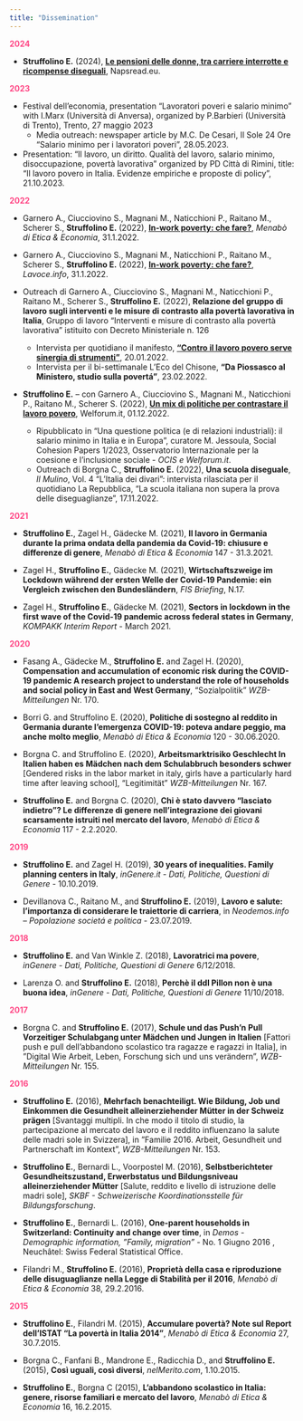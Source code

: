 ```yaml
---
title: "Dissemination"
---
```


<span style="color: #FF4785;">**2024**</span>

  * **Struffolino E.** (2024), [**Le pensioni delle donne, tra carriere interrotte e ricompense diseguali**](https://naspread.eu/it/contributi-it/articoli-it/le-pensioni-delle-donne-tra-carriere-interrotte-e-ricompense-diseguali.html), Napsread.eu.

<span style="color: #FF4785;">**2023**</span>

- Festival dell’economia, presentation “Lavoratori poveri e salario minimo” with I.Marx (Università di Anversa), organized by P.Barbieri (Università di Trento), Trento, 27 maggio 2023
    * Media outreach: newspaper article by M.C. De Cesari, Il Sole 24 Ore “Salario minimo per i lavoratori poveri”, 28.05.2023.
    
    
- Presentation: “Il lavoro, un diritto. Qualità del lavoro, salario minimo, disoccupazione, povertà lavorativa” organized by PD Città di Rimini, title: “Il lavoro povero in Italia. Evidenze empiriche e proposte di policy”, 21.10.2023.

<span style="color: #FF4785;">**2022**</span>

  * Garnero A., Ciucciovino S., Magnani M., Naticchioni P., Raitano M., Scherer S., **Struffolino E.** (2022), [**In-work poverty: che fare?**](https://archivio.eticaeconomia.it/in-work-poverty-che-fare/), *Menabò di Etica & Economia*, 31.1.2022.  

  * Garnero A., Ciucciovino S., Magnani M., Naticchioni P., Raitano M., Scherer S., **Struffolino E.** (2022), [**In-work poverty: che fare?**](https://www.lavoce.info/archives/92886/cinque-proposte-contro-la-poverta-lavorativa/), *Lavoce.info*, 31.1.2022.  

  * Outreach di Garnero A., Ciucciovino S., Magnani M., Naticchioni P., Raitano M., Scherer S., **Struffolino E.** (2022), **Relazione del gruppo di lavoro sugli interventi e le misure di contrasto alla povertà lavorativa in Italia**, Gruppo di lavoro “Interventi e misure di contrasto alla povertà lavorativa” istituito con Decreto Ministeriale n. 126 
    * 	Intervista per quotidiano il manifesto, [**“Contro il lavoro povero serve sinergia di strumenti”**](https://ilmanifesto.it/contro-il-lavoro-povero-serve-sinergia-di-strumenti ), 20.01.2022. 
    * 	Intervista per il bi-settimanale L’Eco del Chisone, **“Da Piossasco al Ministero, studio sulla povertá”**, 23.02.2022.

  * **Struffolino E.**  – con Garnero A., Ciucciovino S., Magnani M., Naticchioni P., Raitano M., Scherer S. (2022), [**Un mix di politiche per contrastare il lavoro povero**](https://welforum.it/un-mix-di-politiche-per-contrastare-il-lavoro-povero/ ), Welforum.it, 01.12.2022. 
    *	Ripubblicato in “Una questione politica (e di relazioni industriali): il salario minimo in Italia e in Europa", curatore M. Jessoula, Social Cohesion Papers 1/2023, Osservatorio Internazionale per la coesione e l'inclusione sociale - *OCIS e Welforum.it*.
    * Outreach di Borgna C., **Struffolino E.** (2022), **Una scuola diseguale**, *Il Mulino*, Vol. 4 “L’Italia dei divari”: intervista rilasciata per il quotidiano La Repubblica, “La scuola italiana non supera la prova delle diseguaglianze”, 17.11.2022.

<span style="color: #FF4785;">**2021**</span>

  * **Struffolino E.**, Zagel H., Gädecke M. (2021), **Il lavoro in Germania durante la prima ondata della pandemia da Covid-19: chiusure e differenze di genere**, *Menabò di Etica & Economia* 147 - 31.3.2021.

  * Zagel H., **Struffolino E.**, Gädecke M. (2021), **Wirtschaftszweige im Lockdown während der ersten Welle der Covid-19 Pandemie: ein Vergleich zwischen den Bundesländern**, *FIS Briefing*, N.17.

  * Zagel H., **Struffolino E.**, Gädecke M. (2021), **Sectors in lockdown in the first wave of the Covid-19 pandemic across federal states in Germany**, *KOMPAKK Interim Report* - March 2021.

<span style="color: #FF4785;">**2020**</span>

  * Fasang A., Gädecke M., **Struffolino E.** and Zagel H. (2020), **Compensation and accumulation of economic risk during the COVID-19 pandemic A research project to understand the role of households and social policy in East and West Germany**,  “Sozialpolitik” *WZB-Mitteilungen* Nr. 170.

  * Borri G. and Struffolino E. (2020), **Politiche di sostegno al reddito in Germania durante l’emergenza COVID-19: poteva andare peggio, ma anche molto meglio**, *Menabò di Etica & Economia* 120 - 30.06.2020.

  * Borgna C. and Struffolino E. (2020), **Arbeitsmarktrisiko Geschlecht In Italien haben es Mädchen nach dem Schulabbruch besonders schwer** [Gendered risks in the labor market in italy, girls have a particularly hard time after leaving school], “Legitimität” *WZB-Mitteilungen* Nr. 167.

  * **Struffolino E.** and Borgna C. (2020), **Chi è stato davvero “lasciato indietro”? Le differenze di genere nell’integrazione dei giovani scarsamente istruiti nel mercato del lavoro**, *Menabò di Etica & Economia* 117 - 2.2.2020.

<span style="color: #FF4785;">**2019**</span>

  * **Struffolino E.** and Zagel H. (2019), **30 years of inequalities. Family planning centers in Italy**, *inGenere.it - Dati, Politiche, Questioni di Genere* - 10.10.2019.

  * Devillanova C., Raitano M., and **Struffolino E.** (2019), **Lavoro e salute: l’importanza di considerare le traiettorie di carriera**, in *Neodemos.info – Popolazione societá e politica* - 23.07.2019.

<span style="color: #FF4785;">**2018**</span>

  * **Struffolino E.** and Van Winkle Z. (2018), **Lavoratrici ma povere**, *inGenere - Dati, Politiche, Questioni di Genere* 6/12/2018.

  * Larenza O. and **Struffolino E.** (2018), **Perchè il ddl Pillon non è una buona idea**, *inGenere - Dati, Politiche, Questioni di Genere* 11/10/2018.

<span style="color: #FF4785;">**2017**</span>

  * Borgna C. and **Struffolino E.** (2017), **Schule und das Push’n Pull Vorzeitiger Schulabgang unter Mädchen und Jungen in Italien** [Fattori push e pull dell’abbandono scolastico tra ragazze e ragazzi in Italia], in ”Digital Wie Arbeit, Leben, Forschung sich und uns verändern”, *WZB-Mitteilungen* Nr. 155.
    
<span style="color: #FF4785;">**2016**</span>

  * **Struffolino E.** (2016), **Mehrfach benachteiligt. Wie Bildung, Job und Einkommen die Gesundheit alleinerziehender Mütter in der Schweiz prägen** [Svantaggi multipli. In che modo il titolo di studio, la partecipazione al mercato del lavoro e il reddito influenzano la salute delle madri sole in Svizzera], in ”Familie 2016. Arbeit, Gesundheit und Partnerschaft im Kontext”, *WZB-Mitteilungen* Nr. 153.
    
  * **Struffolino E.**, Bernardi L., Voorpostel M. (2016), **Selbstberichteter Gesundheitszustand, Erwerbstatus und Bildungsniveau alleinerziehender Mütter** [Salute, reddito e livello di istruzione delle madri sole], *SKBF - Schweizerische Koordinationsstelle für Bildungsforschung*.

  * **Struffolino E.**, Bernardi L. (2016), **One-parent households in Switzerland: Continuity and change over time**, in *Demos - Demographic information, ”Family, migration”* - No. 1 Giugno 2016 , Neuchâtel: Swiss Federal Statistical Office.

  * Filandri M., **Struffolino E.** (2016), **Proprietà della casa e riproduzione delle disuguaglianze nella Legge di Stabilità per il 2016**, *Menabò di Etica & Economia* 38, 29.2.2016.

<span style="color: #FF4785;">**2015**</span>

  * **Struffolino E.**, Filandri M. (2015), **Accumulare povertà? Note sul Report dell’ISTAT “La povertà in Italia 2014”**, *Menabò di Etica & Economia* 27, 30.7.2015.

  * Borgna C., Fanfani B., Mandrone E., Radicchia D., and **Struffolino E.** (2015), **Così uguali, così diversi**, *nelMerito.com*, 1.10.2015.

  * **Struffolino E.**, Borgna C (2015), **L’abbandono scolastico in Italia: genere, risorse familiari e mercato del lavoro**, *Menabò di Etica & Economia* 16, 16.2.2015.

